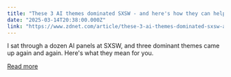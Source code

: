 ```yaml
---
title: "These 3 AI themes dominated SXSW - and here's how they can help you navigate 2025"
date: "2025-03-14T20:38:00.000Z"
link: "https://www.zdnet.com/article/these-3-ai-themes-dominated-sxsw-and-heres-how-they-can-help-you-navigate-2025/"
---
```


I sat through a dozen AI panels at SXSW, and three dominant themes came up again and again. Here's what they mean for you.

[Read more](https://www.zdnet.com/article/these-3-ai-themes-dominated-sxsw-and-heres-how-they-can-help-you-navigate-2025/)
